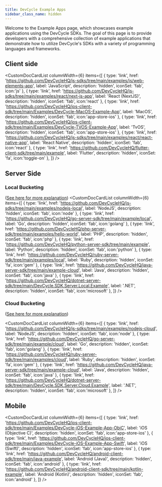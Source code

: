 ```yaml
---
title: DevCycle Example Apps
sidebar_class_name: hidden
---
```


Welcome to the Example Apps page, which showcases example applications using the DevCycle SDKs. The goal of this page is to provide developers with a comprehensive collection of example applications that demonstrate how to utilize DevCycle's SDKs with a variety of programming languages and frameworks.

## Client side

<CustomDocCardList  columnWidth={6}  items={[
  {
    type: 'link',
    href: 'https://github.com/DevCycleHQ/js-sdks/tree/main/examples/js/web-elements-app',
    label: 'JavaScript',
    description: 'hidden',
    iconSet: 'fab',
icon:'js'
  },
  {
    type: 'link',
    href: 'https://github.com/DevCycleHQ/js-sdks/tree/main/examples/react/next-js-app',
    label: 'React (NextJS)',
    description: 'hidden',
        iconSet: 'fab',
icon:'react'
  },
   {
    type: 'link',
    href: 'https://github.com/DevCycleHQ/ios-client-sdk/tree/main/Examples/DevCycle-MacOS-Example-App',
    label: 'MacOS',
    description: 'hidden',
        iconSet: 'fab',
icon:'app-store-ios'
  },
     {
    type: 'link',
    href: 'https://github.com/DevCycleHQ/ios-client-sdk/tree/main/Examples/DevCycle-TVOS-Example-App',
    label: 'TvOS',
    description: 'hidden',
        iconSet: 'fab',
icon:'app-store-ios'
  },
  {
    type: 'link',
    href: 'https://github.com/DevCycleHQ/js-sdks/tree/main/examples/react/react-native-app',
    label: 'React Native',
    description: 'hidden',
        iconSet: 'fab',
icon:'react'
  },
  {
    type: 'link',
    href: 'https://github.com/DevCycleHQ/flutter-client-sdk/tree/main/example',
    label: 'Flutter',
    description: 'hidden',
        iconSet: 'fa',
icon:'toggle-on'
  },
]} />

## Server Side

### Local Bucketing
([See here for more explanation](/sdk/#difference-between-local-and-cloud-bucketing))
<CustomDocCardList columnWidth={6} items={[
  {
    type: 'link',
    href: 'https://github.com/DevCycleHQ/js-sdks/tree/main/examples/nodejs-local',
    label: 'NodeJS',
    description: 'hidden',
    iconSet: 'fab',
    icon:'node'
  },
   {
    type: 'link',
    href: 'https://github.com/DevCycleHQ/go-server-sdk/tree/main/example/local',
    label: 'Go',
    description: 'hidden',
    iconSet: 'fab',
icon:'golang'
  },
   {
    type: 'link',
    href: 'https://github.com/DevCycleHQ/php-server-sdk/tree/main/examples/hello-world',
    label: 'PHP',
    description: 'hidden',
    iconSet: 'fab',
    icon:'php'
  },
    {
    type: 'link',
    href: 'https://github.com/DevCycleHQ/python-server-sdk/tree/main/example',
    label: 'Python',
    description: 'hidden',
    iconSet: 'fab',
    icon:'python'
  },
   {
    type: 'link',
    href: 'https://github.com/DevCycleHQ/ruby-server-sdk/tree/main/examples/local',
    label: 'Ruby',
    description: 'hidden',
    iconSet: 'fa',
    icon:'gem'
  },
  {
    type: 'link',
    href: 'https://github.com/DevCycleHQ/java-server-sdk/tree/main/example-cloud',
    label: 'Java',
    description: 'hidden',
    iconSet: 'fab',
    icon:'java'
  },
  {
    type: 'link',
    href: 'https://github.com/DevCycleHQ/dotnet-server-sdk/tree/main/DevCycle.SDK.Server.Local.Example',
    label: '.NET',
    description: 'hidden',
    iconSet: 'fab',
    icon:'microsoft'
  },
]} />

### Cloud Bucketing
([See here for more explanation](/sdk/#difference-between-local-and-cloud-bucketing))

<CustomDocCardList columnWidth={6} items={[
   {
    type: 'link',
    href: 'https://github.com/DevCycleHQ/js-sdks/tree/main/examples/nodejs-cloud',
    label: 'NodeJS',
    description: 'hidden',
    iconSet: 'fab',
    icon:'node'
  },
   {
    type: 'link',
    href: 'https://github.com/DevCycleHQ/go-server-sdk/tree/main/example/cloud',
    label: 'Go',
    description: 'hidden',
    iconSet: 'fab',
icon:'golang'
  },
 {
    type: 'link',
    href: 'https://github.com/DevCycleHQ/ruby-server-sdk/tree/main/examples/cloud',
    label: 'Ruby',
    description: 'hidden',
    iconSet: 'fa',
    icon:'gem'
  },
  {
    type: 'link',
    href: 'https://github.com/DevCycleHQ/java-server-sdk/tree/main/example-cloud',
    label: 'Java',
    description: 'hidden',
    iconSet: 'fab',
    icon:'java'
  },
   {
    type: 'link',
    href: 'https://github.com/DevCycleHQ/dotnet-server-sdk/tree/main/DevCycle.SDK.Server.Cloud.Example',
    label: '.NET',
    description: 'hidden',
    iconSet: 'fab',
    icon:'microsoft'
  },
]} />


## Mobile

<CustomDocCardList columnWidth={6} items={[
 {
    type: 'link',
    href: 'https://github.com/DevCycleHQ/ios-client-sdk/tree/main/Examples/DevCycle-iOS-Example-App-ObjC',
    label: 'iOS (Objective C)',
    description: 'hidden',
        iconSet: 'fab',
icon:'app-store-ios'
  },
   {
    type: 'link',
    href: 'https://github.com/DevCycleHQ/ios-client-sdk/tree/main/Examples/DevCycle-iOS-Example-App-Swift',
    label: 'iOS (Swift)',
    description: 'hidden',
        iconSet: 'fab',
icon:'app-store-ios'
  },
  {
    type: 'link',
    href: 'https://github.com/DevCycleHQ/android-client-sdk/tree/main/java-example',
    label: 'Android (Java)',
    description: 'hidden',
        iconSet: 'fab',
icon:'android'
  },
   {
    type: 'link',
    href: 'https://github.com/DevCycleHQ/android-client-sdk/tree/main/kotlin-example',
    label: 'Android (Kotlin)',
    description: 'hidden',
        iconSet: 'fab',
icon:'android'
  },
]} />
